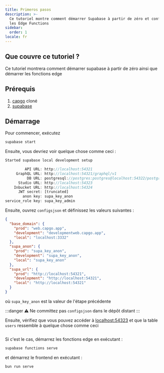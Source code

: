 ```yaml
---
title: Primeros pasos
description: >-
  Ce tutoriel montre comment démarrer Supabase à partir de zéro et configurer
  les Edge Functions
sidebar:
  order: 1
locale: fr
---
```


## Que couvre ce tutoriel ?

Ce tutoriel montrera comment démarrer supabase à partir de zéro ainsi que démarrer les fonctions edge

## Prérequis
1. [capgo](https://github.com/Cap-go/capgo) cloné
3. [supabase](https://supabasecom/)

## Démarrage

Pour commencer, exécutez
```bash
supabase start
```

Ensuite, vous devriez voir quelque chose comme ceci :
```js
Started supabase local development setup

         API URL: http://localhost:54321
     GraphQL URL: http://localhost:54321/graphql/v1
          DB URL: postgresql://postgres:postgres@localhost:54322/postgres
      Studio URL: http://localhost:54323
    Inbucket URL: http://localhost:54324
      JWT secret: [truncated]
        anon key: supa_key_anon
service_role key: supa_key_admin
```

Ensuite, ouvrez `configsjson` et définissez les valeurs suivantes :
```json
{
  "base_domain": {
    "prod": "web.capgo.app",
    "development": "developmentweb.capgo.app",
    "local": "localhost:3332"
  },
  "supa_anon": {
    "prod": "supa_key_anon",
    "development": "supa_key_anon",
    "local": "supa_key_anon"
  },
  "supa_url": {
    "prod": "http://localhost:54321",
    "development": "http://localhost:54321",
    "local": "http://localhost:54321"
  }
}
```

où `supa_key_anon` est la valeur de l'étape précédente

:::danger
⚠️ Ne committez pas `configsjson` dans le dépôt distant
:::

Ensuite, vérifiez que vous pouvez accéder à [localhost:54323](http://localhost:54323/projects) et que la table `users` ressemble à quelque chose comme ceci

<figure><img src="/supabase.webp" alt="" /><figcaption></figcaption></figure>

Si c'est le cas, démarrez les fonctions edge en exécutant :

```bash
supabase functions serve
```

et démarrez le frontend en exécutant :
```bash
bun run serve
```
